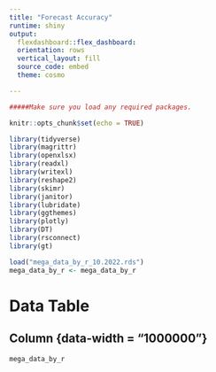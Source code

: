 ```yaml
---
title: "Forecast Accuracy"
runtime: shiny
output:
  flexdashboard::flex_dashboard: 
  orientation: rows
  vertical_layout: fill
  source_code: embed
  theme: cosmo

---
```


```r

#####Make sure you load any required packages.

knitr::opts_chunk$set(echo = TRUE)

library(tidyverse)
library(magrittr)
library(openxlsx)
library(readxl)
library(writexl)
library(reshape2)
library(skimr)
library(janitor)
library(lubridate)
library(ggthemes)
library(plotly)
library(DT)
library(rsconnect)
library(gt)

```

```r

load("mega_data_by_r_10.2022.rds")
mega_data_by_r <- mega_data_by_r
```

# Data Table

## Column {data-width = "1000000"}

```r

mega_data_by_r

```


